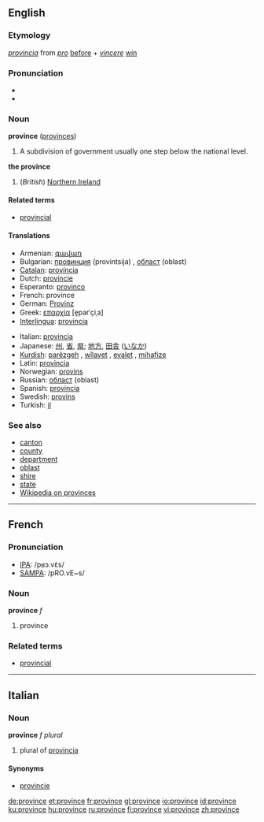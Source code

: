==English==

===Etymology===
{{L.}} ''[[provincia]]'' from ''[[pro]]'' [[before]] + ''[[vincere]]'' [[win]]

===Pronunciation===
* {{IPA|/pɹɒvins/}}
*{{audio|en-us-province.ogg|Audio (US)}}

===Noun===
'''province''' ([[provinces]])

# A subdivision of government usually one step below the national level.

'''the province'''
# (''British'') [[Northern Ireland]]

====Related terms====
*[[provincial]]

====Translations====
{{top}}
*Armenian: [[գավառ]]
*Bulgarian: [[провинция]] (provintsija) {{f}}, [[област]] (oblast) {{f}}
*[[Catalan]]: [[província]] {{f}}
*Dutch: [[provincie]] {{f}}
*Esperanto: [[provinco]]
*French: province
*German: [[Provinz]] {{f}}
*Greek: [[επαρχία]] [e̞parˈçiˌa] {{f}}
*[[Interlingua]]: [[provincia]]
{{mid}}
*Italian: [[provincia]] {{f}}
*Japanese: [[州]], [[省]], [[県]]; [[地方]], [[田舎]] ([[いなか]])
*[[Kurdish]]: [[parêzgeh]] {{f}}, [[wîlayet]] {{f}}, [[eyalet]] {{f}}, [[mihafize]] {{f}}
*Latin: [[provincia]]
*Norwegian: [[provins]] {{m}}
*Russian: [[област]] (oblast)
*Spanish: [[provincia]] {{f}}
*Swedish: [[provins]]
*Turkish: [[il]]
{{bottom}}

===See also===
*[[canton]]
*[[county]]
*[[department]]
*[[oblast]]
*[[shire]]
*[[state]]
*[[w:Province|Wikipedia on provinces]]

----

==French==

===Pronunciation===
*[[w:IPA|IPA]]: /pʁɔ.vɛ̃s/
*[[w:SAMPA|SAMPA]]: /pRO.vE~s/

===Noun===
'''province''' ''f''

# province

===Related terms===
*[[provincial]]

----

==Italian==

===Noun===
'''province''' ''f plural''

# plural of [[provincia]]

====Synonyms====
*[[provincie]]

[[de:province]]
[[et:province]]
[[fr:province]]
[[gl:province]]
[[io:province]]
[[id:province]]
[[ku:province]]
[[hu:province]]
[[ru:province]]
[[fi:province]]
[[vi:province]]
[[zh:province]]